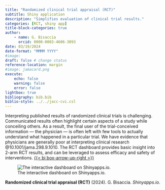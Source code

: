 ```yaml
---
title: "Randomized clinical trial appraisal (RCT)"
subtitle: Shiny application
description: "Simplifies evaluation of clinical trial results."
categories: [RCT, shiny app]
title-block-categories: true
author: 
    - name: G. Bisaccia
      orcid: 0000-0003-4606-3093
date: 03/19/2024
date-format: "MMMM YYYY"
#image: 
draft: false # change status
reference-location: margin
#image: jamacard.png
execute:
    echo: false
    warning: false
    error: false
lightbox: true
bibliography: bib.bib
biblio-style: ../../jacc-cvi.csl
---
```


Interpreting published results of randomized clinical trials is challenging. Communicated results often highlight certain aspects of a study while conceiling others. As a result, the final user of the trial-conceived information — the physician — is often left with few tools to actually understand what happened in a particular trial. We have evidence that physicians are generally poor at interpreting clinical research @10.1001/jama.298.9.1010.
The RCT dashboard provides basic insight into 2-arm RCT results, and can be leveraged to assess efficacy and safety of interventions. [{{< bi box-arrow-up-right >}}](https://nweex5-g-bisaccia.shinyapps.io/rct-appraise/)


![The interactive dashboard on Shinyapps.io.](rct-appraise.png)

::: {.column-margin}
**Randomized clinical trial appraisal (RCT)** (2024). G. Bisaccia. *Shinyapps.io*.
:::

